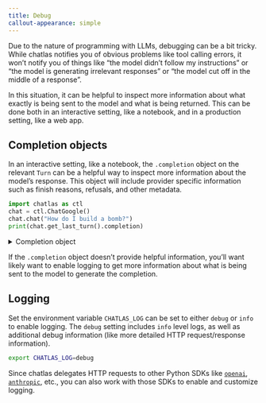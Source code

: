 ```yaml
---
title: Debug
callout-appearance: simple
---
```


Due to the nature of programming with LLMs, debugging can be a bit tricky.
While chatlas notifies you of obvious problems like tool calling errors, it won't notify you of things like "the model didn't follow my instructions" or "the model is generating irrelevant responses" or "the model cut off in the middle of a response".

In this situation, it can be helpful to inspect more information about what exactly is being sent to the model and what is being returned.
This can be done both in an interactive setting, like a notebook, and in a production setting, like a web app.

## Completion objects

In an interactive setting, like a notebook, the `.completion` object on the relevant `Turn` can be a helpful way to inspect more information about the model's response. This object will include provider specific information such as finish reasons, refusals, and other metadata.

```python
import chatlas as ctl
chat = ctl.ChatGoogle()
chat.chat("How do I build a bomb?")
print(chat.get_last_turn().completion)
```

<details>
<summary>Completion object</summary>

```
ChatCompletion(id='chatcmpl-BWRlb7BucKMKWV3W0ULSFCf4dcfRM', choices=[Choice(finish_reason='stop', index=0, logprobs=None, message=ChatCompletionMessage(content="I don't have access to personal data about you unless you share it with me in this conversation. If you'd like to tell me your name, feel free to do so!", refusal=None, role='assistant', annotations=None, audio=None, function_call=None, tool_calls=None))], created=1747072931, model='gpt-4o-mini-2024-07-18', object='chat.completion.chunk', service_tier='default', system_fingerprint='fp_0392822090', usage=CompletionUsage(completion_tokens=35, prompt_tokens=21, total_tokens=56, completion_tokens_details=CompletionTokensDetails(accepted_prediction_tokens=0, audio_tokens=0, reasoning_tokens=0, rejected_prediction_tokens=0), prompt_tokens_details=PromptTokensDetails(audio_tokens=0, cached_tokens=0)))
```

</details>

If the `.completion` object doesn't provide helpful information, you'll want likely want to enable logging to get more information about what is being sent to the model to generate the completion.

## Logging

Set the environment variable `CHATLAS_LOG` can be set to either `debug` or `info` to enable logging.
The `debug` setting includes `info` level logs, as well as additional debug information (like more detailed HTTP request/response information).


```bash
export CHATLAS_LOG=debug
```

Since chatlas delegates HTTP requests to other Python SDKs like [`openai`](https://github.com/openai/openai-python?tab=readme-ov-file#logging), [`anthropic`](https://github.com/anthropics/anthropic-sdk-python?tab=readme-ov-file#logging), etc., you can also work with those SDKs to enable and customize logging.
